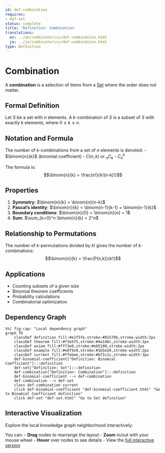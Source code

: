 ```yaml
---
id: def-combination
requires:
- def-set
status: complete
title: 'Definition: Combination'
translations:
  en: ../en/combinatorics/def-combination.html
  ja: ../ja/combinatorics/def-combination.html
type: Definition
---
```


# Combination {#def-combination}

A **combination** is a selection of items from a [Set](../logic-set-theory/def-set.qmd) where the order does not matter.

## Formal Definition

Let $S$ be a set with $n$ elements. A $k$-combination of $S$ is a subset of $S$ with exactly $k$ elements, where $0 \leq k \leq n$.

## Notation and Formula

The number of $k$-combinations from a set of $n$ elements is denoted:
- $\binom{n}{k}$ (binomial coefficient)
- $C(n,k)$ or $_nC_k$
- $C_n^k$

The formula is:
$$\binom{n}{k} = \frac{n!}{k!(n-k)!}$$

## Properties

1. **Symmetry**: $\binom{n}{k} = \binom{n}{n-k}$
2. **Pascal's identity**: $\binom{n}{k} = \binom{n-1}{k-1} + \binom{n-1}{k}$
3. **Boundary conditions**: $\binom{n}{0} = \binom{n}{n} = 1$
4. **Sum**: $\sum_{k=0}^n \binom{n}{k} = 2^n$

## Relationship to Permutations

The number of $k$-permutations divided by $k!$ gives the number of $k$-combinations:
$$\binom{n}{k} = \frac{P(n,k)}{k!}$$

## Applications

- Counting subsets of a given size
- Binomial theorem coefficients
- Probability calculations
- Combinatorial optimization

## Dependency Graph

```mermaid
%%| fig-cap: "Local dependency graph"
graph TD
    classDef definition fill:#e1f5fe,stroke:#01579b,stroke-width:2px
    classDef theorem fill:#f3e5f5,stroke:#4a148c,stroke-width:2px
    classDef axiom fill:#fff3e0,stroke:#e65100,stroke-width:2px
    classDef example fill:#e8f5e9,stroke:#1b5e20,stroke-width:2px
    classDef current fill:#ffebee,stroke:#b71c1c,stroke-width:3px
    def-binomial-coefficient["Definition: Binomial Coefficient"]:::definition
    def-set["Definition: Set"]:::definition
    def-combination["Definition: Combination"]:::definition
    def-binomial-coefficient --> def-combination
    def-combination --> def-set
    class def-combination current
    click def-binomial-coefficient "def-binomial-coefficient.html" "Go to Binomial Coefficient definition"
    click def-set "def-set.html" "Go to Set definition"
```

## Interactive Visualization

Explore the local knowledge graph neighborhood interactively:

::: {.graph-viz data-id="def-combination" data-width="700" data-height="500"}
:::

You can:
- **Drag** nodes to rearrange the layout
- **Zoom** in/out with your mouse wheel
- **Hover** over nodes to see details
- View the [full interactive version](../../output/interactive/def-combination.html){target="_blank"}
